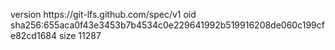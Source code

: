 version https://git-lfs.github.com/spec/v1
oid sha256:655aca0f43e3453b7b4534c0e229641992b519916208de060c199cfe82cd1684
size 11287
